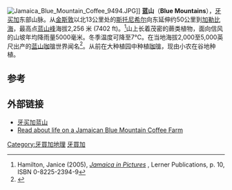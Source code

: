 {{Infobox mountain range
<!-- *** Name section *** -->
| name                        = 蓝山（Blue Mountains） 
| native_name                 = 
| other_name                  = 
| other_name1                 = 
<!-- *** Image *** -->
| photo                       = Blue Mountains, Jamaica.jpg|200px Cataract on the Rio Savegre.jpg|200px
| photo_caption               = 
<!-- *** Etymology *** --->
| etymology                   = 
<!-- *** Country etc. *** -->
| country                     = 牙买加
| state                       = 
| state1                      = 
| region                      = 
| region1                     = 
| district                    = 
| district1                   = 
<!-- *** Orography *** -->
| border                      = 
| border1                     = 
| geology                     = 
| geology1                    = 
| period                      = 
| period1                     =
| orogeny                     = 
| orogeny1                    = 
<!-- *** Geography *** -->
| area_km2                        = 
| length_mi             = 
| length_orientation          = 
| length_round                =
| width_mi              = 
| width_orientation           = 
| width_round                 =
| highest                     = [[蓝山峰|蓝山峰]]
| highest_country             = 牙买加
| elevation_m           = 2256
| region_code=JM
|lat_d=18
|lat_m=6
|lat_s=
|lat_NS=N
|long_d=76
|long_m=40
|long_s=
|long_EW=W
<!-- *** Map section *** -->
| map                         = 
| map_size                    = 
| map_caption                 = 
| map_first                   = 
}}
{{世界遗产概要表
|site_img = 
|site_img_capt = 
|site_img_width = 
|zh_name = 藍山
|en_name = Blue and John Crow Mountains 
|fr_name = 
|country = {{JAM}}
|Region = 拉丁美洲和加勒比地区
|criterion_c =iii, vi, x
|rg_year = 2015
|ex_rg_year = 
|remarks = 
|org_url = http://whc.unesco.org/en/list/1356
}}

[[File:Jamaica_Blue_Mountain_Coffee_9494.JPG|thumb]]]]
'''蓝山'''（'''Blue Mountains'''），[[牙买加|牙买加]]东部山脉。从[[金斯敦|金斯敦]]以北13公里处的[[斯托尼希尔|斯托尼希尔]]向东延伸约50公里到[[加勒比海|加勒比海]]，最高点[[蓝山峰|蓝山峰]]海拔2,256 米  (7402 ft)。<ref>Hamilton, Janice (2005), [http://books.google.com/books?id=vbNjuQbAzt0C&pg=PA10&dq=blue+mountains+jamaica&hl=cs&ei=Tm6DTYX3AcPbgQedu6XJCA&sa=X&oi=book_result&ct=result&resnum=6&ved=0CEwQ6AEwBTgK#v=onepage&q=blue%20mountains%20jamaica&f=false ''Jamaica in Pictures''] {{Wayback|url=http://books.google.com/books?id=vbNjuQbAzt0C&pg=PA10&dq=blue+mountains+jamaica&hl=cs&ei=Tm6DTYX3AcPbgQedu6XJCA&sa=X&oi=book_result&ct=result&resnum=6&ved=0CEwQ6AEwBTgK#v=onepage&q=blue%20mountains%20jamaica&f=false |date=20200727120759 }}, Lerner Publications, p. 10, ISBN 0-8225-2394-9</ref>山上长着茂密的蕨类植物，面向信风的山坡年均降雨量5000毫米。冬季温度可降至7°C。在当地海拔2,000至5,000英尺出产的[[蓝山咖啡|蓝山咖啡]]世界闻名<ref>{{Cite web| url=http://jamaica-gleaner.com/pages/history/story0029.html| title=Jamaican Coffee - "A Beverage of Distinction"| author=Rebecca Tortello| publisher=A Jamaica Gleaner Feature| accessdate=19 March 2011| deadurl=yes| archiveurl=https://web.archive.org/web/20110128170512/http://jamaica-gleaner.com/pages/history/story0029.html| archivedate=2011-01-28}}</ref>。从前在大种植园中种植[[咖啡|咖啡]]，现由小农在谷地种植。

==参考==
{{reflist}}

==外部链接==
* [https://web.archive.org/web/20160916093448/http://www.great-adventures.com/destinations/jamaica/bluemo.html 牙买加蓝山]
* [http://www.limetreefarm.com/ Read about life on a Jamaican Blue Mountain Coffee Farm] {{Wayback|url=http://www.limetreefarm.com/ |date=20190220001346 }}

[[Category:牙買加地理|Category:牙買加地理]]
[[Category:咖啡豆產地|牙買加]]